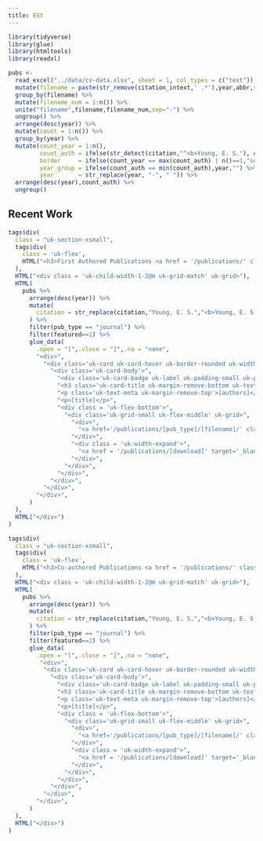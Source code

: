 ```yaml
---
title: ESY
---
```

```r
library(tidyverse)
library(glue)
library(htmltools)
library(readxl)
```

```r
pubs <- 
  read_excel("../data/cv-data.xlsx", sheet = 1, col_types = c("text")) %>% 
  mutate(filename = paste(str_remove(citation_intext,' .*'),year,abbr,sep='-') %>% str_remove('&') %>% str_to_lower()) %>%
  group_by(filename) %>%
  mutate(filename_num = 1:n()) %>%
  unite("filename",filename,filename_num,sep="-") %>%
  ungroup() %>% 
  arrange(desc(year)) %>% 
  mutate(count = 1:n()) %>% 
  group_by(year) %>%
  mutate(count_year = 1:n(),
         count_auth = ifelse(str_detect(citation,"^<b>Young, E. S."), count*-1, count_year),
         border     = ifelse(count_year == max(count_auth) | n()==1,"solid","none"),
         year_group = ifelse(count_auth == min(count_auth),year,"") %>% str_replace("-"," "),
         year       = str_replace(year, "-", " ")) %>% 
  arrange(desc(year),count_auth) %>% 
  ungroup()
```

<h2 id = "recent-work" class="uk-h1 uk-text-center"><span>Recent Work</span></h2>

```r
tags$div(
  class = "uk-section-xsmall",
  tags$div(
    class = 'uk-flex',
    HTML("<h3>First Authored Publications <a href = '/publications/' class = 'uk-icon-link uk-margin-left' uk-icon='chevron-right' uk-tooltip='View All'></a></h3>")
  ),
  HTML("<div class = 'uk-child-width-1-2@m uk-grid-match' uk-grid>"),
  HTML(
    pubs %>%
      arrange(desc(year)) %>%
      mutate(
        citation = str_replace(citation,"Young, E. S.","<b>Young, E. S.</b>")
      ) %>% 
      filter(pub_type == "journal") %>%
      filter(featured==1) %>%
      glue_data(
        .open = "[",.close = "]",.na = "none",
        "<div>",
          "<div class='uk-card uk-card-hover uk-border-rounded uk-width-1-1@m'>",
            "<div class='uk-card-body'>",
              "<div class='uk-card-badge uk-label uk-padding-small uk-padding-remove-vertical uk-border-rounded uk-visible@s' uk-tooltip='title: [journal]; pos: top'>[abbr]</div>",
              "<h3 class='uk-card-title uk-margin-remove-bottom uk-text-bold'>[citation_intext] ([str_replace(year,'-', ' ')])</h3>",
              "<p class='uk-text-meta uk-margin-remove-top'>[authors]</p>",
              "<p>[title]</p>",
              "<div class = 'uk-flex-bottom'>",
                "<div class='uk-grid-small uk-flex-middle' uk-grid>",
                  "<div>",
                    "<a href='/publications/[pub_type]/[filename]/' class='uk-button uk-button-text'>Read More</a>",
                  "</div>",
                  "<div class = 'uk-width-expand'>",
                    "<a href = '/publications/[download]' target='_blank' class = 'uk-icon-button' uk-icon = 'file-pdf' [ifelse(is.na(download),'hidden','')]></a>",
                  "</div>",
                "</div>",
              "</div>",
            "</div>",
          "</div>",
        "</div>",
      )
  ),
  HTML("</div>")
)
```

```r
tags$div(
  class = "uk-section-xsmall",
  tags$div(
    class = 'uk-flex',
    HTML("<h3>Co-authored Publications <a href = '/publications/' class = 'uk-icon-link uk-margin-left' uk-icon='chevron-right' uk-tooltip='View All'></a></h3>")
  ),
  HTML("<div class = 'uk-child-width-1-2@m uk-grid-match' uk-grid>"),
  HTML(
    pubs %>%
      arrange(desc(year)) %>%
      mutate(
        citation = str_replace(citation,"Young, E. S.","<b>Young, E. S.</b>")
      ) %>% 
      filter(pub_type == "journal") %>%
      filter(featured==2) %>%
      glue_data(
        .open = "[",.close = "]",.na = "none",
         "<div>",
          "<div class='uk-card uk-card-hover uk-border-rounded uk-width-1-1@m'>",
            "<div class='uk-card-body'>",
              "<div class='uk-card-badge uk-label uk-padding-small uk-padding-remove-vertical uk-border-rounded uk-visible@s' uk-tooltip='title: [journal]; pos: top'>[abbr]</div>",
              "<h3 class='uk-card-title uk-margin-remove-bottom uk-text-bold'>[citation_intext] ([year])</h3>",
              "<p class='uk-text-meta uk-margin-remove-top'>[authors]</p>",
              "<p>[title]</p>",
              "<div class = 'uk-flex-bottom'>",
                "<div class='uk-grid-small uk-flex-middle' uk-grid>",
                  "<div>",
                    "<a href='/publications/[pub_type]/[filename]/' class='uk-button uk-button-text'>Read More</a>",
                  "</div>",
                  "<div class = 'uk-width-expand'>",
                    "<a href = '/publications/[download]' target='_blank' class = 'uk-icon-button' uk-icon = 'file-pdf' [ifelse(is.na(download),'hidden','')]></a>",
                  "</div>",
                "</div>",
              "</div>",
            "</div>",
          "</div>",
        "</div>",
      )
  ),
  HTML("</div>")
)
``` 
